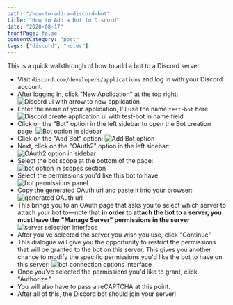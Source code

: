 ```yaml
---
path: "/how-to-add-a-discord-bot"
title: "How to Add a Bot to Discord"
date: "2020-08-17"
frontPage: false
contentCategory: "post"
tags: ["discord", "notes"]
---
```


This is a quick walkthrough of how to add a bot to a Discord server.

- Visit `discord.com/developers/applications` and log in with your Discord account.
- After logging in, click "New Application" at the top right:
  ![Discord ui with arrow to new application](../../../../images/discord-bot/new-application.png)
- Enter the name of your application, I'll use the name `test-bot` here:
  ![Discord create application ui with test-bot in name field](../../../../images/discord-bot/name-bot.png)
- Click on the "Bot" option in the left sidebar to open the Bot creation page:
  ![Bot option in sidebar](../../../../images/discord-bot/bot-panel.png)
- Click on the "Add Bot" option:
  ![Add Bot option](../../../../images/discord-bot/add-bot-option.png)
- Next, click on the "OAuth2" option in the left sidebar:
  ![OAuth2 option in sidebar](../../../../images/discord-bot/oauth-option.png)
- Select the bot scope at the bottom of the page:
  ![bot option in scopes section](../../../../images/discord-bot/bot-scope.png)
- Select the permissions you'd like this bot to have:
  ![bot permissions panel](../../../../images/discord-bot/bot-permissions.png)
- Copy the generated OAuth url and paste it into your browser:
  ![generated OAuth url](../../../../images/discord-bot/oauth-url.png)
- This brings you to an OAuth page that asks you to select which server to attach your bot to&mdash;note that **in order to attach the bot to a server, you must have the "Manage Server" permissions in the server**
  ![server selection interface](../../../../images/discord-bot/server-selection.png)
- After you've selected the server you wish you use, click "Continue"
- This dialogue will give you the opportunity to restrict the permissions that will be granted to the bot on this server. This gives you another chance to modify the specific permissions you'd like the bot to have on this server:
  ![bot connection options interface](../../../../images/discord-bot/bot-connection-options.png)
- Once you've selected the permissions you'd like to grant, click "Authorize."
- You will also have to pass a reCAPTCHA at this point.
- After all of this, the Discord bot should join your server!
